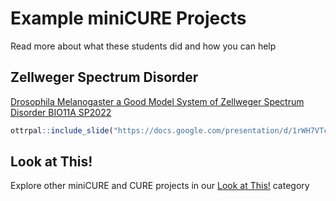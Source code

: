 # Example miniCURE Projects

Read more about what these students did and how you can help

<h2>Zellweger Spectrum Disorder</h2>

[Drosophila Melanogaster a Good Model System of Zellweger Spectrum Disorder BIO11A SP2022](https://help.c-moor.org/t/326)

```r
ottrpal::include_slide("https://docs.google.com/presentation/d/1rWH7VTcPV1juH0E9NI-X6evMIKzgn1MQKlf_CRzT73w/edit#slide=id.g1f734f625ef_0_0")
```

<h2>Look at This!</h2>

Explore other miniCURE and CURE projects in our [Look at This!](https://help.c-moor.org/c/look-at-this/8) category
